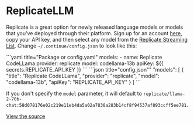 
# ReplicateLLM

Replicate is a great option for newly released language models or models that you've deployed through their platform. Sign up for an account [here](https://replicate.ai/), copy your API key, and then select any model from the [Replicate Streaming List](https://replicate.com/collections/streaming-language-models). Change `~/.continue/config.json` to look like this:

<Tabs groupId="config-example">
  <TabItem value="yaml" label="YAML">
  ```yaml title="Package or config.yaml"
  models:
    - name: Replicate CodeLLama
      provider: replicate
      model: codellama-13b
      apiKey: ${{ secrets.REPLICATE_API_KEY }}
  ```
  </TabItem>
  <TabItem value="json" label="JSON">
  ```json title="config.json""
    "models": [
      {
        "title": "Replicate CodeLLama",
        "provider": "replicate",
        "model": "codellama-13b",
        "apiKey": "REPLICATE_API_KEY"
      }
    ]
  ```
  </TabItem>
</Tabs>

If you don't specify the `model` parameter, it will default to `replicate/llama-2-70b-chat:58d078176e02c219e11eb4da5a02a7830a283b14cf8f94537af893ccff5ee781`.

[View the source](https://github.com/continuedev/continue/blob/main/core/llm/llms/Replicate.ts)
